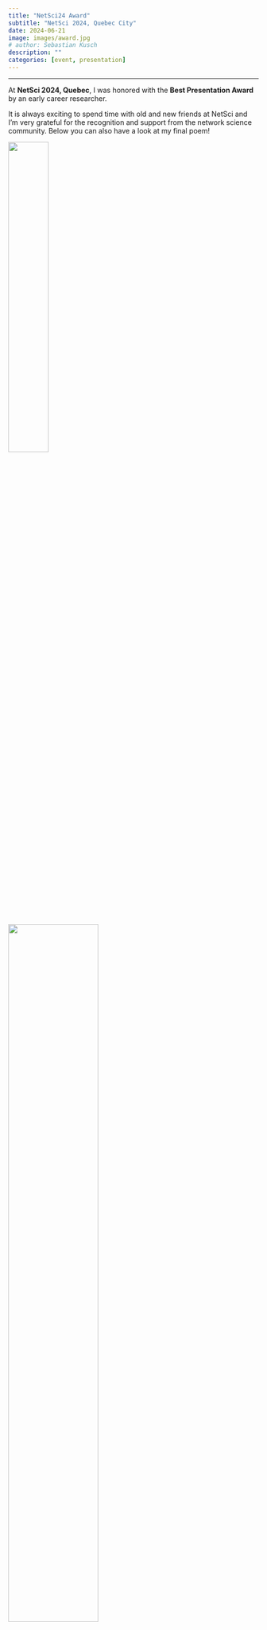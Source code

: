 ```yaml
---
title: "NetSci24 Award"
subtitle: "NetSci 2024, Quebec City"
date: 2024-06-21
image: images/award.jpg
# author: Sebastian Kusch
description: ""
categories: [event, presentation]
---
```


---

At **NetSci 2024, Quebec**, I was honored with the **Best Presentation Award** by an early career researcher.

It is always exciting to spend time with old and new friends at NetSci and I’m very grateful for the recognition and support from the network science community. Below you can also have a look at my final poem!

<!-- --- -->

::: {layout-ncol=2}

![](images/award.jpg){width=40%}

![](images/poem.jpg){width=60%}

:::

---